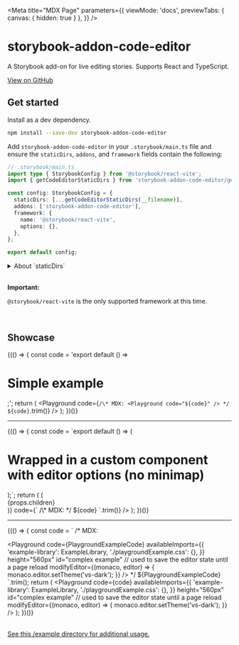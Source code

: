 
<Meta
  title="MDX Page"
  parameters={{
    viewMode: 'docs',
    previewTabs: { canvas: { hidden: true } },
  }}
/>

# storybook-addon-code-editor

A Storybook add-on for live editing stories. Supports React and TypeScript.

<a href="https://github.com/JeremyRH/storybook-addon-code-editor" target="_blank">
  View on GitHub
</a>

## Get started

Install as a dev dependency.

```sh
npm install --save-dev storybook-addon-code-editor
```

Add `storybook-addon-code-editor` in your `.storybook/main.ts` file and ensure the `staticDirs`, `addons`, and `framework` fields contain the following:

```ts
// .storybook/main.ts
import type { StorybookConfig } from '@storybook/react-vite';
import { getCodeEditorStaticDirs } from 'storybook-addon-code-editor/getStaticDirs';

const config: StorybookConfig = {
  staticDirs: [...getCodeEditorStaticDirs(__filename)],
  addons: ['storybook-addon-code-editor'],
  framework: {
    name: '@storybook/react-vite',
    options: {},
  },
};

export default config;
```

<details>
<summary>About `staticDirs`</summary>

`staticDirs` sets a list of directories of static files to be loaded by Storybook.
The editor ([monaco-editor](https://github.com/microsoft/monaco-editor)) requires these extra static files to be available at runtime.

Additional static files can be added using the `getExtraStaticDir` helper from `storybook-addon-code-editor/getStaticDirs`:

```ts
// .storybook/main.ts
import {
  getCodeEditorStaticDirs,
  getExtraStaticDir,
} from 'storybook-addon-code-editor/getStaticDirs';

const config: StorybookConfig =  {
  staticDirs: [
    ...getCodeEditorStaticDirs(),

    // files will be available at: /monaco-editor/esm/*
    getExtraStaticDir('monaco-editor/esm'),
```

</details>

<br />

**Important:**

`@storybook/react-vite` is the only supported framework at this time.

<br />

## Showcase

{(() => {
  const code = 'export default () => <h1>Simple example</h1>;';
  return (
    <Playground
      code={`
/\* MDX:
<Playground code="${code}" />
*/
${code}
      `.trim()}
    />
  );
})()}

---

{(() => {
  const code = `export default () => (
  <h1 style={{ background: "#FFF", borderRadius: "8px", padding: "8px" }}>
    Wrapped in a custom component with editor options (no minimap)
  </h1>
);`;
  return (
    <Playground
      editorOptions={{minimap: { enabled: false}}}
      wrappingComponent={(props) => (<div style={{background: "#EEE", padding: "20px"}}>{props.children}</div>)}
      code={`
/\* MDX:
<Playground code="${code}" />
*/
${code}
      `.trim()}
    />
  );
})()}

---

{(() => {
  const code = `
/\* MDX:

<Playground
  code={PlaygroundExampleCode}
  availableImports={{
    'example-library': ExampleLibrary,
    './playgroundExample.css': {},
  }}
  height="560px"
  id="complex example" // used to save the editor state until a page reload
  modifyEditor={(monaco, editor) => {
    monaco.editor.setTheme('vs-dark');
  }}
/>
*/
${PlaygroundExampleCode}
  `.trim();
  return (
    <Playground
      code={code}
      availableImports={{
        'example-library': ExampleLibrary,
        './playgroundExample.css': {},
      }}
      height="560px"
      id="complex example" // used to save the editor state until a page reload
      modifyEditor={(monaco, editor) => {
        monaco.editor.setTheme('vs-dark');
      }}
    />
  );
})()}

<br />

<a href="https://github.com/JeremyRH/storybook-addon-code-editor/tree/main/example" target="_blank">
  See this /example directory for additional usage.
</a>

